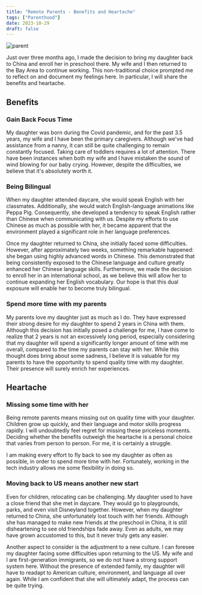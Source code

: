 ```yaml
---
title: "Remote Parents - Benefits and Heartache"
tags: ["Parenthood"]
date: 2023-10-29
draft: false
---
```


![parent](/static/images/blog/parenthood/remote_parent.webp)

Just over three months ago, I made the decision to bring my daughter back to China and enroll her in preschool there. My wife and I then returned to the Bay Area to continue working. This non-traditional choice prompted me to reflect on and document my feelings here. In particular, I will share the benefits and heartache.

## Benefits

### Gain Back Focus Time

My daughter was born during the Covid pandemic, and for the past 3.5 years, my wife and I have been the primary caregivers. Although we've had assistance from a nanny, it can still be quite challenging to remain constantly focused. Taking care of toddlers requires a lot of attention. There have been instances when both my wife and I have mistaken the sound of wind blowing for our baby crying. However, despite the difficulties, we believe that it's absolutely worth it.

### Being Bilingual

When my daughter attended daycare, she would speak English with her classmates. Additionally, she would watch English-language animations like Peppa Pig. Consequently, she developed a tendency to speak English rather than Chinese when communicating with us. Despite my efforts to use Chinese as much as possible with her, it became apparent that the environment played a significant role in her language preferences.

Once my daughter returned to China, she initially faced some difficulties. However, after approximately two weeks, something remarkable happened: she began using highly advanced words in Chinese. This demonstrated that being consistently exposed to the Chinese language and culture greatly enhanced her Chinese language skills. Furthermore, we made the decision to enroll her in an international school, as we believe this will allow her to continue expanding her English vocabulary. Our hope is that this dual exposure will enable her to become truly bilingual.

### Spend more time with my parents

My parents love my daughter just as much as I do. They have expressed their strong desire for my daughter to spend 2 years in China with them. Although this decision has initially posed a challenge for me, I have come to realize that 2 years is not an excessively long period, especially considering that my daughter will spend a significantly longer amount of time with me overall, compared to the time my parents can stay with her. While this thought does bring about some sadness, I believe it is valuable for my parents to have the opportunity to spend quality time with my daughter. Their presence will surely enrich her experiences.

## Heartache

### Missing some time with her

Being remote parents means missing out on quality time with your daughter. Children grow up quickly, and their language and motor skills progress rapidly. I will undoubtedly feel regret for missing these priceless moments. Deciding whether the benefits outweigh the heartache is a personal choice that varies from person to person. For me, it is certainly a struggle. 

I am making every effort to fly back to see my daughter as often as possible, in order to spend more time with her. Fortunately, working in the tech industry allows me some flexibility in doing so.

### Moving back to US means another new start

Even for children, relocating can be challenging. My daughter used to have a close friend that she met in daycare. They would go to playgrounds, parks, and even visit Disneyland together. However, when my daughter returned to China, she unfortunately lost touch with her friends. Although she has managed to make new friends at the preschool in China, it is still disheartening to see old friendships fade away. Even as adults, we may have grown accustomed to this, but it never truly gets any easier.

Another aspect to consider is the adjustment to a new culture. I can foresee my daughter facing some difficulties upon returning to the US. My wife and I are first-generation immigrants, so we do not have a strong support system here. Without the presence of extended family, my daughter will have to readapt to American culture, environment, and language all over again. While I am confident that she will ultimately adapt, the process can be quite trying.
